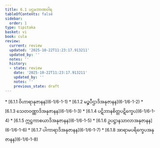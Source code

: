```yaml
---
title: 6.1 ပဌမဘာဏဝါရ
tableOfContents: false
sidebar:
  order: 1
type: tipitaka
basket: vi
book: cula
review:
  current: review
  updated: '2025-10-22T11:23:17.913211'
  updated_by: ''
  notes: ''
  history:
  - state: review
    date: '2025-10-22T11:23:17.913211'
    updated_by: ''
    notes: ''
    previous_state: draft
---
```



<ReviewStatus review={frontmatter.review} showDetails={true} />

<HypothesisAnnotation frontmatter={frontmatter} />

<DynamicBreadcrumb />



<TableOfContents book="cula" section="6.1">
* [6.1.1 ဝိဟာရာနုဇာနန](6-1/6-1-1)
* [6.1.2 မဉ္စပီဌာဒိအနုဇာနန](6-1/6-1-2)
* [6.1.3 သေတဝဏ္ဏာဒိအနုဇာနန](6-1/6-1-3)
* [6.1.4 ပဋိဘာနစိတ္တပဋိက္ခေပ](6-1/6-1-4)
* [6.1.5 ဣဋ္ဌကာစယာဒိအနုဇာနန](6-1/6-1-5)
* [6.1.6 ဥပဋ္ဌာနသာလာအနုဇာနန](6-1/6-1-6)
* [6.1.7 ပါကာရာဒိအနုဇာနန](6-1/6-1-7)
* [6.1.8 အာရာမပရိက္ခေပအနုဇာနန](6-1/6-1-8)
</TableOfContents>